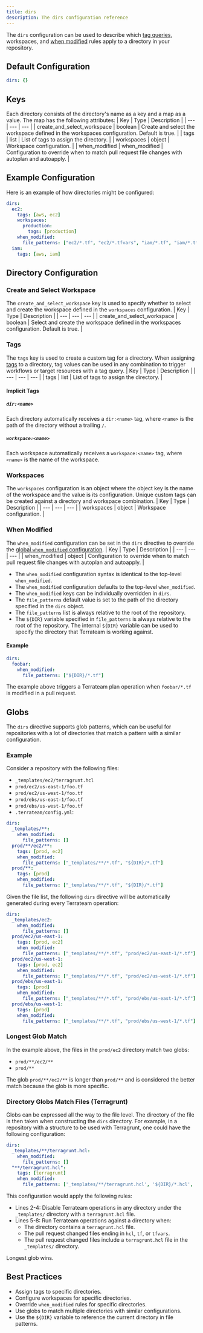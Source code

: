 ```yaml
---
title: dirs
description: The dirs configuration reference
---
```


The `dirs` configuration can be used to describe which [tag queries](/advanced-workflows/tags), workspaces, and [when modified](/configuration-reference/when-modified) rules apply to a directory in your repository.

## Default Configuration

```yaml
dirs: {}
```

## Keys

Each directory consists of the directory's name as a key and a map as a value. The map has the following attributes:
| Key | Type | Description |
| --- | --- | --- |
| create_and_select_workspace | boolean | Create and select the workspace defined in the workspaces configuration. Default is true. |
| tags | list | List of tags to assign the directory. |
| workspaces | object | Workspace configuration. |
| when_modified | when_modified | Configuration to override when to match pull request file changes with autoplan and autoapply. |

## Example Configuration

Here is an example of how directories might be configured:


```yaml
dirs:
  ec2:
    tags: [aws, ec2]
    workspaces:
      production:
        tags: [production]
    when_modified:
      file_patterns: ["ec2/*.tf", "ec2/*.tfvars", "iam/*.tf", "iam/*.tfvars"]
  iam:
    tags: [aws, iam]
```

## Directory Configuration

### Create and Select Workspace
The `create_and_select_workspace` key is used to specify whether to select and create the workspace defined in the `workspaces` configuration.
| Key | Type | Description |
| --- | --- | --- |
| create_and_select_workspace | boolean | Select and create the workspace defined in the workspaces configuration. Default is true. |

### Tags
The `tags` key is used to create a custom tag for a directory. When assigning [tags](/advanced-workflows/tags)  to a directory, tag values can be used in any combination to trigger workflows or target resources with a tag query.
| Key | Type | Description |
| --- | --- | --- |
| tags | list | List of tags to assign the directory. |

#### Implicit Tags

##### **`dir:<name>`**
Each directory automatically receives a `dir:<name>` tag, where `<name>` is the path of the directory without a trailing `/`.

##### **`workspace:<name>`**
Each workspace automatically receives a `workspace:<name>` tag, where `<name>` is the name of the workspace.

### Workspaces
The `workspaces` configuration is an object where the object key is the name of the workspace and the value is its configuration. Unique custom tags can be created against a directory and workspace combination.
| Key | Type | Description |
| --- | --- | --- |
| workspaces | object | Workspace configuration. |

### When Modified
The `when_modified` configuration can be set in the `dirs` directive to override the [global `when_modified` configuration](/configuration-reference/when-modified).
| Key | Type | Description |
| --- | --- | --- |
| when_modified | object | Configuration to override when to match pull request file changes with autoplan and autoapply. |

- The `when_modified` configuration syntax is identical to the top-level `when_modified`.
- The `when_modified` configuration defaults to the top-level `when_modified`.
- The `when_modified` keys can be individually overridden in `dirs`.
- The `file_patterns` default value is set to the path of the directory specified in the `dirs` object.
- The `file_patterns` list is always relative to the root of the repository.
- The `${DIR}` variable specified in `file_patterns` is always relative to the root of the repository. The internal `${DIR}` variable can be used to specify the directory that Terrateam is working against.

#### Example
```yaml
dirs:
  foobar:
    when_modified:
      file_patterns: ["${DIR}/*.tf"]
```

The example above triggers a Terrateam plan operation when `foobar/*.tf` is modified in a pull request.

## Globs
The `dirs` directive supports glob patterns, which can be useful for repositories with a lot of directories that match a pattern with a similar configuration.
### Example

Consider a repository with the following files:

- `_templates/ec2/terragrunt.hcl`
- `prod/ec2/us-east-1/foo.tf`
- `prod/ec2/us-west-1/foo.tf`
- `prod/ebs/us-east-1/foo.tf`
- `prod/ebs/us-west-1/foo.tf`
- `.terrateam/config.yml`:

```yaml
dirs:
  _templates/**:
    when_modified:
      file_patterns: []
  prod/**/ec2/**:
    tags: [prod, ec2]
    when_modified:
      file_patterns: ["_templates/**/*.tf", "${DIR}/*.tf"]
  prod/**:
    tags: [prod]
    when_modified:
      file_patterns: ["_templates/**/*.tf", "${DIR}/*.tf"]
```
Given the file list, the following `dirs` directive will be automatically generated during every Terrateam operation:


```yaml
dirs:
  _templates/ec2:
    when_modified:
      file_patterns: []
  prod/ec2/us-east-1:
    tags: [prod, ec2]
    when_modified:
      file_patterns: ["_templates/**/*.tf", "prod/ec2/us-east-1/*.tf"]
  prod/ec2/us-west-1:
    tags: [prod, ec2]
    when_modified:
      file_patterns: ["_templates/**/*.tf", "prod/ec2/us-west-1/*.tf"]
  prod/ebs/us-east-1:
    tags: [prod]
    when_modified:
      file_patterns: ["_templates/**/*.tf", "prod/ebs/us-east-1/*.tf"]
  prod/ebs/us-west-1:
    tags: [prod]
    when_modified:
      file_patterns: ["_templates/**/*.tf", "prod/ebs/us-west-1/*.tf"]
```

### Longest Glob Match
In the example above, the files in the `prod/ec2` directory match two globs:
- `prod/**/ec2/**`
- `prod/**`

The glob `prod/**/ec2/**` is longer than `prod/**` and is considered the better match because the glob is more specific.
### Directory Globs Match Files (Terragrunt)
Globs can be expressed all the way to the file level. The directory of the file is then taken when constructing the `dirs` directory.
For example, in a repository with a structure to be used with Terragrunt, one could have the following configuration:


```yaml showLineNumbers=true
dirs:
  _templates/**/terragrunt.hcl:
    when_modified:
      file_patterns: []
  "**/terragrunt.hcl":
    tags: [terragrunt]
    when_modified:
      file_patterns: ['_templates/**/terragrunt.hcl', '${DIR}/*.hcl', '${DIR}/*.tf', '${DIR}/*.tfvars']
```

This configuration would apply the following rules:

- Lines 2-4: Disable Terrateam operations in any directory under the `_templates/` directory with a `terragrunt.hcl` file.
- Lines 5-8: Run Terrateam operations against a directory when:
  - The directory contains a `terragrunt.hcl` file.
  - The pull request changed files ending in `hcl`, `tf`, or `tfvars`.
  - The pull request changed files include a `terragrunt.hcl` file in the `_templates/` directory.

Longest glob wins.

## Best Practices
- Assign tags to specific directories.
- Configure workspaces for specific directories.
- Override `when_modified` rules for specific directories.
- Use globs to match multiple directories with similar configurations.
- Use the `${DIR}` variable to reference the current directory in file patterns.
